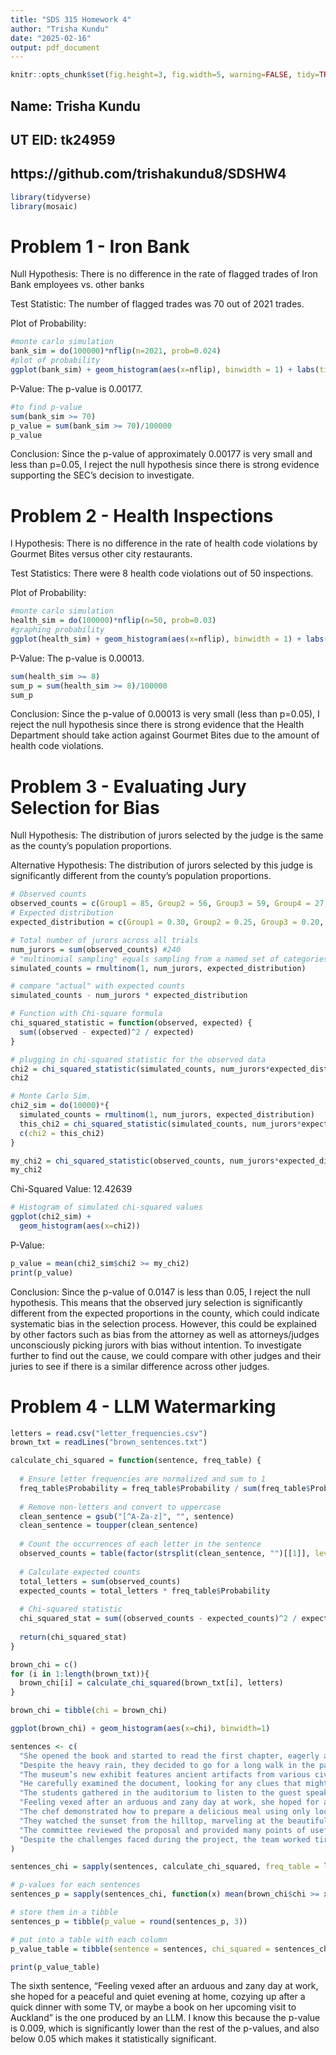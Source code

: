 ---
title: "SDS 315 Homework 4"
author: "Trisha Kundu"
date: "2025-02-16"
output: pdf_document
---

```{r setup, include=FALSE}
knitr::opts_chunk$set(fig.height=3, fig.width=5, warning=FALSE, tidy=TRUE, tidy.opts=list(width.cutoff=60), message=FALSE, echo=FALSE)
```

## Name: Trisha Kundu

## UT EID: tk24959

## https://github.com/trishakundu8/SDSHW4

```{r}
library(tidyverse)
library(mosaic)
```

# Problem 1 - Iron Bank

Null Hypothesis: There is no difference in the rate of flagged trades of Iron Bank employees vs. other banks

Test Statistic: The number of flagged trades was 70 out of 2021 trades.

Plot of Probability:

```{r}
#monte carlo simulation
bank_sim = do(100000)*nflip(n=2021, prob=0.024)
#plot of probability
ggplot(bank_sim) + geom_histogram(aes(x=nflip), binwidth = 1) + labs(title="Histogram of 10,000 Outcomes", x="Number of Flagged Trades")

```

P-Value: The p-value is 0.00177.

```{r results=FALSE}
#to find p-value
sum(bank_sim >= 70)
p_value = sum(bank_sim >= 70)/100000
p_value
```

Conclusion: Since the p-value of approximately 0.00177 is very small and less than p=0.05, I reject the null hypothesis since there is strong evidence supporting the SEC’s decision to investigate.

\newpage
# Problem 2 - Health Inspections

l Hypothesis: There is no difference in the rate of health code violations by Gourmet Bites versus other city restaurants.

Test Statistics: There were 8 health code violations out of 50 inspections.

Plot of Probability:

```{r}
#monte carlo simulation
health_sim = do(100000)*nflip(n=50, prob=0.03)
#graphing probability
ggplot(health_sim) + geom_histogram(aes(x=nflip), binwidth = 1) + labs(x="Number of Health Inspections")

```

P-Value: The p-value is 0.00013.

```{r results=FALSE}
sum(health_sim >= 8)
sum_p = sum(health_sim >= 8)/100000
sum_p

```

Conclusion: Since the p-value of 0.00013 is very small (less than p=0.05), I reject the null hypothesis since there is strong evidence that the Health Department should take action against Gourmet Bites due to the amount of health code violations.

\newpage
# Problem 3 - Evaluating Jury Selection for Bias

Null Hypothesis: The distribution of jurors selected by the judge is the same as the county's population proportions.

Alternative Hypothesis: The distribution of jurors selected by this judge is significantly different from the county’s population proportions.

```{r results=FALSE}

# Observed counts
observed_counts = c(Group1 = 85, Group2 = 56, Group3 = 59, Group4 = 27, Group5 = 13)
# Expected distribution
expected_distribution = c(Group1 = 0.30, Group2 = 0.25, Group3 = 0.20, Group4 = 0.15, Group5 = 0.10)

# Total number of jurors across all trials
num_jurors = sum(observed_counts) #240
# "multinomial sampling" equals sampling from a named set of categories
simulated_counts = rmultinom(1, num_jurors, expected_distribution)

# compare "actual" with expected counts
simulated_counts - num_jurors * expected_distribution

# Function with Chi-square formula
chi_squared_statistic = function(observed, expected) {
  sum((observed - expected)^2 / expected)
}

# plugging in chi-squared statistic for the observed data
chi2 = chi_squared_statistic(simulated_counts, num_jurors*expected_distribution)
chi2

# Monte Carlo Sim.
chi2_sim = do(10000)*{
  simulated_counts = rmultinom(1, num_jurors, expected_distribution)
  this_chi2 = chi_squared_statistic(simulated_counts, num_jurors*expected_distribution)
  c(chi2 = this_chi2)
}

my_chi2 = chi_squared_statistic(observed_counts, num_jurors*expected_distribution)
my_chi2


```

Chi-Squared Value: 12.42639

```{r}
# Histogram of simulated chi-squared values
ggplot(chi2_sim) + 
  geom_histogram(aes(x=chi2))
```

P-Value:

```{r}
p_value = mean(chi2_sim$chi2 >= my_chi2)
print(p_value)
```

Conclusion: Since the p-value of 0.0147 is less than 0.05, I reject the null hypothesis. This means that the observed jury selection is significantly different from the expected proportions in the county, which could indicate systematic bias in the selection process. However, this could be explained by other factors such as bias from the attorney as well as attorneys/judges unconsciously picking jurors with bias without intention. To investigate further to find out the cause, we could compare with other judges and their juries to see if there is a similar difference across other judges.

\newpage
# Problem 4 - LLM Watermarking

```{r results=FALSE}
letters = read.csv("letter_frequencies.csv")
brown_txt = readLines("brown_sentences.txt")

calculate_chi_squared = function(sentence, freq_table) {
  
  # Ensure letter frequencies are normalized and sum to 1
  freq_table$Probability = freq_table$Probability / sum(freq_table$Probability)
  
  # Remove non-letters and convert to uppercase
  clean_sentence = gsub("[^A-Za-z]", "", sentence)
  clean_sentence = toupper(clean_sentence)
  
  # Count the occurrences of each letter in the sentence
  observed_counts = table(factor(strsplit(clean_sentence, "")[[1]], levels = freq_table$Letter))
  
  # Calculate expected counts
  total_letters = sum(observed_counts)
  expected_counts = total_letters * freq_table$Probability
  
  # Chi-squared statistic
  chi_squared_stat = sum((observed_counts - expected_counts)^2 / expected_counts)
  
  return(chi_squared_stat)
}

brown_chi = c()
for (i in 1:length(brown_txt)){
  brown_chi[i] = calculate_chi_squared(brown_txt[i], letters)
}

brown_chi = tibble(chi = brown_chi)
```

```{r}
ggplot(brown_chi) + geom_histogram(aes(x=chi), binwidth=1)

```




```{r results=FALSE}
sentences <- c(
  "She opened the book and started to read the first chapter, eagerly anticipating what might come next.",
  "Despite the heavy rain, they decided to go for a long walk in the park, crossing the main avenue by the fountain in the center.",
  "The museum’s new exhibit features ancient artifacts from various civilizations around the world.",
  "He carefully examined the document, looking for any clues that might help solve the mystery.",
  "The students gathered in the auditorium to listen to the guest speaker’s inspiring lecture.",
  "Feeling vexed after an arduous and zany day at work, she hoped for a peaceful and quiet evening at home, cozying up after a quick dinner with some TV, or maybe a book on her upcoming visit to Auckland.",
  "The chef demonstrated how to prepare a delicious meal using only locally sourced ingredients, focusing mainly on some excellent dinner recipes from Spain.",
  "They watched the sunset from the hilltop, marveling at the beautiful array of colors in the sky.",
  "The committee reviewed the proposal and provided many points of useful feedback to improve the project’s effectiveness.",
  "Despite the challenges faced during the project, the team worked tirelessly to ensure its successful completion, resulting in a product that exceeded everyone’s expectations."
)

sentences_chi = sapply(sentences, calculate_chi_squared, freq_table = letters)

# p-values for each sentences
sentences_p = sapply(sentences_chi, function(x) mean(brown_chi$chi >= x))

# store them in a tibble
sentences_p = tibble(p_value = round(sentences_p, 3))

# put into a table with each column
p_value_table = tibble(sentence = sentences, chi_squared = sentences_chi, p_value = sentences_p$p_value)
```

```{r}
print(p_value_table)
```

The sixth sentence, "Feeling vexed after an arduous and zany day at work, she hoped for a peaceful and quiet evening at home, cozying up after a quick dinner with some TV, or maybe a book on her upcoming visit to Auckland" is the one produced by an LLM. I know this because the p-value is 0.009, which is significantly lower than the rest of the p-values, and also below 0.05 which makes it statistically significant.


